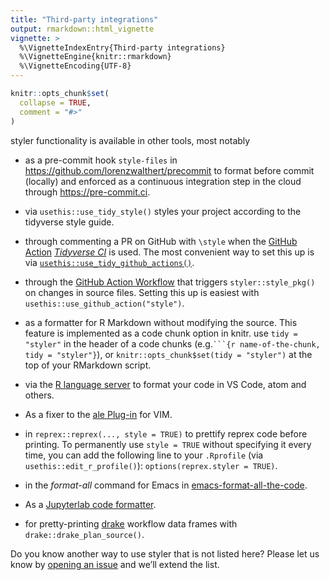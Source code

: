 ```yaml
---
title: "Third-party integrations"
output: rmarkdown::html_vignette
vignette: >
  %\VignetteIndexEntry{Third-party integrations}
  %\VignetteEngine{knitr::rmarkdown}
  %\VignetteEncoding{UTF-8}
---
```


```r
knitr::opts_chunk$set(
  collapse = TRUE,
  comment = "#>"
)
```

styler functionality is available in other tools, most notably

-   as a pre-commit hook `style-files` in <https://github.com/lorenzwalthert/precommit> to format before commit (locally) and enforced as a continuous integration step in the cloud through <https://pre-commit.ci>.

-   via `usethis::use_tidy_style()` styles your project according to the tidyverse style guide.

-   through commenting a PR on GitHub with `\style` when the [GitHub Action](https://github.com/features/actions) [*Tidyverse CI*](https://github.com/r-lib/actions/tree/master/examples#tidyverse-ci-workflow) is used. The most convenient way to set this up is via [`usethis::use_tidy_github_actions()`](https://usethis.r-lib.org/reference/tidyverse.html).

-   through the [GitHub Action Workflow](https://github.com/r-lib/actions/tree/v2-branch/examples#style-package) that triggers `styler::style_pkg()` on changes in source files. Setting this up is easiest with `usethis::use_github_action("style")`.

-   as a formatter for R Markdown without modifying the source. This feature is implemented as a code chunk option in knitr. use `tidy = "styler"` in the header of a code chunks (e.g.```` ```{r name-of-the-chunk, tidy = "styler"} ````), or `knitr::opts_chunk$set(tidy = "styler")` at the top of your RMarkdown script.

-   via the [R language server](https://github.com/REditorSupport/languageserver) to format your code in VS Code, atom and others.

-   As a fixer to the [ale Plug-in](https://github.com/dense-analysis/ale/pull/2401) for VIM.

-   in `reprex::reprex(..., style = TRUE)` to prettify reprex code before printing. To permanently use `style = TRUE` without specifying it every time, you can add the following line to your `.Rprofile` (via `usethis::edit_r_profile()`): `options(reprex.styler = TRUE)`.

-   in the *format-all* command for Emacs in [emacs-format-all-the-code](https://github.com/lassik/emacs-format-all-the-code).

-   As a [Jupyterlab code formatter](https://jupyterlab-code-formatter.readthedocs.io).

-   for pretty-printing [drake](https://github.com/ropensci/drake) workflow data frames with `drake::drake_plan_source()`.

Do you know another way to use styler that is not listed here? Please let us know by [opening an issue](https://github.com/r-lib/styler/issues) and we'll extend the list.
